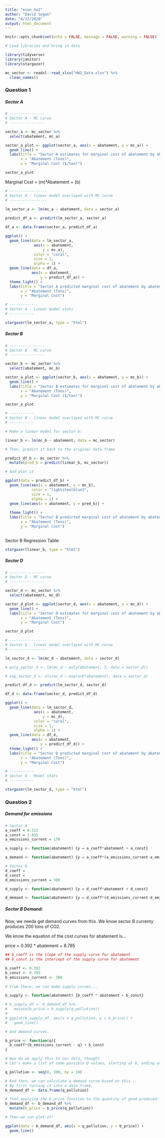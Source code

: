 ```yaml
---
title: "econ_hw2"
author: "David Segan"
date: "4/22/2020"
output: html_document
---
```


```r
knitr::opts_chunk$set(echo = FALSE, message = FALSE, warning = FALSE)
```

```r

# Load libraries and bring in data

library(tidyverse)
library(janitor)
library(stargazer)

mc_sector <- readxl::read_xlsx("HW2_Data.xlsx") %>% 
  clean_names()

```

### Question 1
##### Sector A

```r
# ----------------
# Sector A - MC curve
# ----------------

sector_a <- mc_sector %>% 
  select(abatement, mc_a)

sector_a_plot <- ggplot(sector_a, aes(x = abatement, y = mc_a)) + 
  geom_line() +
  labs(title = "Sector A estimates for marginal cost of abatement by abatement levels",
       x = "Abatement (Tons)",
       y = "Marginal Cost ($/ton)")

sector_a_plot

```

Marginal Cost = (m)*Abatement + (b)

```r
# -----------------
# Sector A - linear model overlayed with MC curve
# -----------------

lm_sector_a <- lm(mc_a ~ abatement, data = sector_a)
  
predict_df_a <- predict(lm_sector_a, sector_a)

df_a <- data.frame(sector_a, predict_df_a)

ggplot() +
  geom_line(data = lm_sector_a,
             aes(x = abatement,
                 y = mc_a),
             color = "coral",
             size = 1, 
             alpha = 1) +
  geom_line(data = df_a,
            aes(x = abatement,
                y = predict_df_a)) +
  theme_light() +
  labs(title = "Sector A predicted marginal cost of abatement by abatement levels",
       x = "Abatement (Tons)",
       y = "Marginal Cost")
```

```r

# -----------
# Sector A - Linear model stats
# -----------

stargazer(lm_sector_a, type = "html")
```

##### Sector B

```r
# ----------------
# Sector B - MC curve
# ----------------

sector_b <- mc_sector %>% 
  select(abatement, mc_b)

sector_a_plot <- ggplot(sector_b, aes(x = abatement, y = mc_b)) + 
  geom_line() +
  labs(title = "Sector B estimates for marginal cost of abatement by abatement levels",
       x = "Abatement (Tons)",
       y = "Marginal Cost ($/ton)")

sector_a_plot

```

```r
# -----------
# Sector B - linear model overlayed with MC curve
# -----------

# Make a linear model for sector b:

linear_b <- lm(mc_b ~ abatement, data = mc_sector)

# Then, predict it back to the original data frame

predict_df_b <- mc_sector %>% 
  mutate(pred_b = predict(linear_b, mc_sector))

# And plot it

ggplot(data = predict_df_b) +
  geom_line(aes(x = abatement, y = mc_b),
            color = "lightsteelblue3",
            size = 1, 
            alpha = 1) +
  geom_line(aes(x = abatement, y = pred_b)) +
  
  theme_light() +
  labs(title = "Sector B predicted marginal cost of abatement by abatement levels",
       x = "Abatement (Tons)",
       y = "Marginal Cost")
  
```

Sector B Regression Table:

```r
stargazer(linear_b, type = "html")
```


##### Sector D

```r
# ----------------
# Sector D - MC curve
# ----------------

sector_d <- mc_sector %>% 
  select(abatement, mc_d)

sector_d_plot <- ggplot(sector_d, aes(x = abatement, y = mc_d)) + 
  geom_line() +
  labs(title = "Sector D estimates for marginal cost of abatement by abatement levels",
       x = "Abatement (Tons)",
       y = "Marginal Cost")

sector_d_plot
```

```r
# -----------------
# Sector D - linear model overlayed with MC curve
# -----------------

lm_sector_d <- lm(mc_d ~ abatement, data = sector_d)

# poly_sector_d <- lm(mc_d ~ poly(abatement, 3, data = sector_d))

# exp_sector_d <- nls(mc_d ~ exp(a+b*abatement), data = sector_d)

predict_df_d <- predict(lm_sector_d, sector_d)

df_d <- data.frame(sector_d, predict_df_d)

ggplot() +
  geom_line(data = lm_sector_d,
             aes(x = abatement,
                 y = mc_d),
             color = "coral",
             size = 1, 
             alpha = 1) +
  geom_line(data = df_d,
            aes(x = abatement,
                y = predict_df_d)) +
  theme_light() +
  labs(title = "Sector D predicted marginal cost of abatement by abatement levels",
       x = "Abatement (Tons)",
       y = "Marginal Cost")
```

```r

# -----------
# Sector D - Model stats
# -----------

stargazer(lm_sector_d, type = "html")
```


### Question 2
##### Demand for emissions

```r

# Sector A
a_coeff = 0.513
a_const = 1.655
a_emissions_current = 170

a_supply <- function(abatement) {y = a_coeff*abatement + a_const}

a_demand <- function(abatement) {y = a_coeff*(a_emissions_current-a_emissions_new)+a_const}

```

```r
# Sector D
d_coeff = 
d_const = 
d_emissions_current = 300

d_supply <- function(abatement) {y = d_coeff*abatement + d_const}

d_demand <- function(abatement) {y = d_coeff*(d_emissions_current-d_emissions_new)+d_const}

```


##### Sector B Demand:

Now, we needa get demand curves from this. We know sector B currenty produces 200 tons of CO2.

We know the equation of the cost curves for abatement is...

price = 0.392 * abatement + 8.785


```r
## b_coeff is the slope of the supply curve for abatement
## b_const is the intercept of the supply curve for abatement

b_coeff <- 0.392
b_const <- 8.785
b_emissions_current <- 200
  
# From these, we can make supply curves...

b_supply <- function(abatement) {b_coeff * abatement + b_const}

# b_supply_df <- b_demand_df %>% 
#   mutate(b_price = b_supply(q_pollution))
# 
# ggplot(b_supply_df, aes(x = q_pollution, y = b_price)) +
#   geom_line()

# And demand curves.

b_price <- function(q){
  b_coeff*(b_emissions_current - q) + b_const
}

# How do we apply this to our data, though?
# Let's make a list of some possible Q values, starting at 0, ending at 300.

q_pollution <- seq(0, 300, by = 10)

# And then, we can calculate a demand curve based on this...
# By first turning it into a data frame,
b_demand_df <- data.frame(q_pollution)

# Then applying the b_price function to the quantity of good produced:
b_demand_df <- b_demand_df %>% 
  mutate(b_price = b_price(q_pollution))

# Then we can plot it!

ggplot(data = b_demand_df, aes(x = q_pollution, y = b_price)) +
  geom_line()



```

